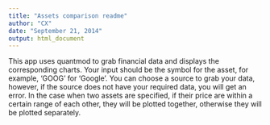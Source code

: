 ```yaml
---
title: "Assets comparison readme"
author: "CX"
date: "September 21, 2014"
output: html_document
---
```


This app uses quantmod to grab financial data and displays the corresponding charts. Your input should be the symbol for the asset, for example, 'GOOG' for 'Google'. You can choose a source to grab your data, however, if the source does not have your required data, you will get an error. In the case when two assets are specified, if their price are within a certain range of each other, they will be plotted together, otherwise they will be plotted separately. 